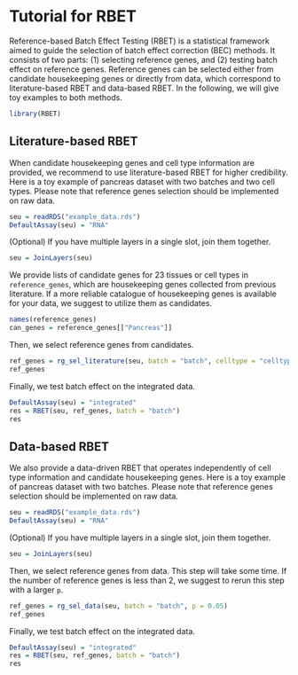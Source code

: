 # Tutorial for RBET

Reference-based Batch Effect Testing (RBET) is a statistical framework aimed to guide the selection of batch effect correction (BEC) methods. It consists of two parts: (1) selecting reference genes, and (2) testing batch effect on reference genes. Reference genes can be selected either from candidate housekeeping genes or directly from data, which correspond to literature-based RBET and data-based RBET. In the following, we will give toy examples to both methods.

```r
library(RBET)
```

## Literature-based RBET

When candidate housekeeping genes and cell type information are provided, we recommend to use literature-based RBET for higher credibility. Here is a toy example of pancreas dataset with two batches and two cell types. Please note that reference genes selection should be implemented on raw data.

```r
seu = readRDS("example_data.rds")
DefaultAssay(seu) = "RNA"
```

(Optional) If you have multiple layers in a single slot, join them together.

```r
seu = JoinLayers(seu)
```

We provide lists of candidate genes for 23 tissues or cell types in `reference_genes`, which are housekeeping genes collected from previous literature. If a more reliable catalogue of housekeeping genes is available for your data, we suggest to utilize them as candidates.

```r
names(reference_genes)
can_genes = reference_genes[["Pancreas"]]
```

Then, we select reference genes from candidates.

```r
ref_genes = rg_sel_literature(seu, batch = "batch", celltype = "celltype", rgene = can_genes)
ref_genes
```

Finally, we test batch effect on the integrated data.

```r
DefaultAssay(seu) = "integrated"
res = RBET(seu, ref_genes, batch = "batch")
res
```

## Data-based RBET

We also provide a data-driven RBET that operates independently of cell type information and candidate housekeeping genes. Here is a toy example of pancreas dataset with two batches. Please note that reference genes selection should be implemented on raw data.

```r
seu = readRDS("example_data.rds")
DefaultAssay(seu) = "RNA"
```

(Optional) If you have multiple layers in a single slot, join them together.

```r
seu = JoinLayers(seu)
```

Then, we select reference genes from data. This step will take some time. If the number of reference genes is less than 2, we suggest to rerun this step with a larger `p`.

```r
ref_genes = rg_sel_data(seu, batch = "batch", p = 0.05)
ref_genes
```

Finally, we test batch effect on the integrated data.

```r
DefaultAssay(seu) = "integrated"
res = RBET(seu, ref_genes, batch = "batch")
res
```
